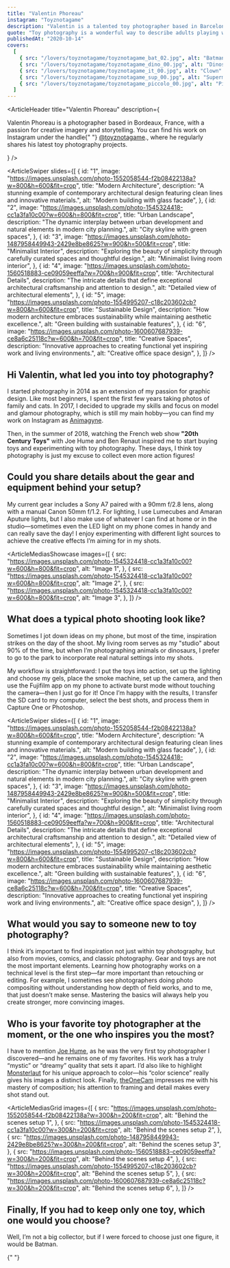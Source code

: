 ```yaml
---
title: "Valentin Phoreau"
instagram: "Toyznotagame"
description: "Valentin is a talented toy photographer based in Barcelona. He co-owns a VFX studio in the city with his partner, specializing in projects for television, commercials, and movies. Married and the proud father of three children who also share his love for toys, Valentin combines his passion for creativity and storytelling both at work and at home."
quote: "Toy photography is a wonderful way to describe adults playing with toys, just like they did in childhood—even if my nickname might suggest otherwise! Nevertheless, it’s an incredibly cool and creative outlet that lets you experiment with color, practice lighting techniques, and tell stories through your images. It’s a fun blend of nostalgia and artistry that keeps my imagination active."
publishedAt: "2020-10-14"
covers:
  [
    { src: "/lovers/toyznotagame/toyznotagame_bat_02.jpg", alt: "Batman" },
    { src: "/lovers/toyznotagame/toyznotagame_dino_00.jpg", alt: "Dinosaur" },
    { src: "/lovers/toyznotagame/toyznotagame_it_00.jpg", alt: "Clown" },
    { src: "/lovers/toyznotagame/toyznotagame_sup_00.jpg", alt: "Superman" },
    { src: "/lovers/toyznotagame/toyznotagame_piccolo_00.jpg", alt: "Piccolo" },
  ]
---
```


<ArticleHeader
  title="Valentin Phoreau"
  description={
    <p>
      Valentin Phoreau is a photographer based in Bordeaux, France, with a
      passion for creative imagery and storytelling. You can find his work on
      Instagram under the handle{" "}
      <a href="https://www.instagram.com/toyznotagame/">@toyznotagame</a>.,
      where he regularly shares his latest toy photography projects.
    </p>
  }
/>

<ArticleSwiper
  slides={[
    {
      id: "1",
      image:
        "https://images.unsplash.com/photo-1552058544-f2b08422138a?w=800&h=600&fit=crop",
      title: "Modern Architecture",
      description:
        "A stunning example of contemporary architectural design featuring clean lines and innovative materials.",
      alt: "Modern building with glass facade",
    },
    {
      id: "2",
      image:
        "https://images.unsplash.com/photo-1545324418-cc1a3fa10c00?w=600&h=800&fit=crop",
      title: "Urban Landscape",
      description:
        "The dynamic interplay between urban development and natural elements in modern city planning.",
      alt: "City skyline with green spaces",
    },
    {
      id: "3",
      image:
        "https://images.unsplash.com/photo-1487958449943-2429e8be8625?w=900&h=500&fit=crop",
      title: "Minimalist Interior",
      description:
        "Exploring the beauty of simplicity through carefully curated spaces and thoughtful design.",
      alt: "Minimalist living room interior",
    },
    {
      id: "4",
      image:
        "https://images.unsplash.com/photo-1560518883-ce09059eeffa?w=700&h=900&fit=crop",
      title: "Architectural Details",
      description:
        "The intricate details that define exceptional architectural craftsmanship and attention to design.",
      alt: "Detailed view of architectural elements",
    },
    {
      id: "5",
      image:
        "https://images.unsplash.com/photo-1554995207-c18c203602cb?w=800&h=600&fit=crop",
      title: "Sustainable Design",
      description:
        "How modern architecture embraces sustainability while maintaining aesthetic excellence.",
      alt: "Green building with sustainable features",
    },
    {
      id: "6",
      image:
        "https://images.unsplash.com/photo-1600607687939-ce8a6c25118c?w=600&h=700&fit=crop",
      title: "Creative Spaces",
      description:
        "Innovative approaches to creating functional yet inspiring work and living environments.",
      alt: "Creative office space design",
    },
  ]}
/>

<ArticleBody>

## Hi Valentin, what led you into toy photography?

I started photography in 2014 as an extension of my passion for graphic design. Like most beginners, I spent the first few years taking photos of family and cats. In 2017, I decided to upgrade my skills and focus on model and glamour photography, which is still my main hobby—you can find my work on Instagram as [Animagyne](https://www.instagram.com/animagyne/).

Then, in the summer of 2018, watching the French web show **"20th Century Toys"** with Joe Hume and Ben Renaut inspired me to start buying toys and experimenting with toy photography. These days, I think toy photography is just my excuse to collect even more action figures!

</ArticleBody>

<ArticleBlockquote
  quote="Toy photography is a wonderful way to describe adults playing with toys, just like they did in childhood—even if my nickname might suggest otherwise! Nevertheless, it’s an incredibly cool and creative outlet that lets you experiment with color, practice lighting techniques, and tell stories through your images. It’s a fun blend of nostalgia and artistry that keeps my imagination active."
  author="Valentin Phoreau"
/>

<ArticleBody>

## Could you share details about the gear and equipment behind your setup?

My current gear includes a Sony A7 paired with a 90mm f/2.8 lens, along with a manual Canon 50mm f/1.2. For lighting, I use Lumecubes and Amaran Aputure lights, but I also make use of whatever I can find at home or in the studio—sometimes even the LED light on my phone comes in handy and can really save the day! I enjoy experimenting with different light sources to achieve the creative effects I’m aiming for in my shots.

</ArticleBody>

<ArticleMediasShowcase
  images={[
    {
      src: "https://images.unsplash.com/photo-1545324418-cc1a3fa10c00?w=600&h=800&fit=crop",
      alt: "Image 1",
    },
    {
      src: "https://images.unsplash.com/photo-1545324418-cc1a3fa10c00?w=600&h=800&fit=crop",
      alt: "Image 2",
    },
    {
      src: "https://images.unsplash.com/photo-1545324418-cc1a3fa10c00?w=600&h=800&fit=crop",
      alt: "Image 3",
    },
  ]}
/>

<ArticleBody>

## What does a typical photo shooting look like?

Sometimes I jot down ideas on my phone, but most of the time, inspiration strikes on the day of the shoot. My living room serves as my "studio" about 90% of the time, but when I’m photographing animals or dinosaurs, I prefer to go to the park to incorporate real natural settings into my shots.

My workflow is straightforward: I put the toys into action, set up the lighting and choose my gels, place the smoke machine, set up the camera, and then use the Fujifilm app on my phone to activate burst mode without touching the camera—then I just go for it! Once I’m happy with the results, I transfer the SD card to my computer, select the best shots, and process them in Capture One or Photoshop.

</ArticleBody>

<ArticleSwiper
  slides={[
    {
      id: "1",
      image:
        "https://images.unsplash.com/photo-1552058544-f2b08422138a?w=800&h=600&fit=crop",
      title: "Modern Architecture",
      description:
        "A stunning example of contemporary architectural design featuring clean lines and innovative materials.",
      alt: "Modern building with glass facade",
    },
    {
      id: "2",
      image:
        "https://images.unsplash.com/photo-1545324418-cc1a3fa10c00?w=600&h=800&fit=crop",
      title: "Urban Landscape",
      description:
        "The dynamic interplay between urban development and natural elements in modern city planning.",
      alt: "City skyline with green spaces",
    },
    {
      id: "3",
      image:
        "https://images.unsplash.com/photo-1487958449943-2429e8be8625?w=900&h=500&fit=crop",
      title: "Minimalist Interior",
      description:
        "Exploring the beauty of simplicity through carefully curated spaces and thoughtful design.",
      alt: "Minimalist living room interior",
    },
    {
      id: "4",
      image:
        "https://images.unsplash.com/photo-1560518883-ce09059eeffa?w=700&h=900&fit=crop",
      title: "Architectural Details",
      description:
        "The intricate details that define exceptional architectural craftsmanship and attention to design.",
      alt: "Detailed view of architectural elements",
    },
    {
      id: "5",
      image:
        "https://images.unsplash.com/photo-1554995207-c18c203602cb?w=800&h=600&fit=crop",
      title: "Sustainable Design",
      description:
        "How modern architecture embraces sustainability while maintaining aesthetic excellence.",
      alt: "Green building with sustainable features",
    },
    {
      id: "6",
      image:
        "https://images.unsplash.com/photo-1600607687939-ce8a6c25118c?w=600&h=700&fit=crop",
      title: "Creative Spaces",
      description:
        "Innovative approaches to creating functional yet inspiring work and living environments.",
      alt: "Creative office space design",
    },
  ]}
/>

<ArticleBody>

## What would you say to someone new to toy photography?

I think it’s important to find inspiration not just within toy photography, but also from movies, comics, and classic photography. Gear and toys are not the most important elements. Learning how photography works on a technical level is the first step—far more important than retouching or editing. For example, I sometimes see photographers doing photo compositing without understanding how depth of field works, and to me, that just doesn’t make sense. Mastering the basics will always help you create stronger, more convincing images.

</ArticleBody>

<ArticleBody>

## Who is your favorite toy photographer at the moment, or the one who inspires you the most?

I have to mention [Joe Hume](https://www.instagram.com/french_toy_love/), as he was the very first toy photographer I discovered—and he remains one of my favorites. His work has a truly “mystic” or “dreamy” quality that sets it apart. I’d also like to highlight [Monsterlaut](https://www.instagram.com/monsterlaut/) for his unique approach to color—his “color science” really gives his images a distinct look. Finally, [theOneCam](https://www.instagram.com/theOneCam/) impresses me with his mastery of composition; his attention to framing and detail makes every shot stand out.

</ArticleBody>

<ArticleMediasGrid
  images={[
    {
      src: "https://images.unsplash.com/photo-1552058544-f2b08422138a?w=300&h=200&fit=crop",
      alt: "Behind the scenes setup 1",
    },
    {
      src: "https://images.unsplash.com/photo-1545324418-cc1a3fa10c00?w=300&h=200&fit=crop",
      alt: "Behind the scenes setup 2",
    },
    {
      src: "https://images.unsplash.com/photo-1487958449943-2429e8be8625?w=300&h=200&fit=crop",
      alt: "Behind the scenes setup 3",
    },
    {
      src: "https://images.unsplash.com/photo-1560518883-ce09059eeffa?w=300&h=200&fit=crop",
      alt: "Behind the scenes setup 4",
    },
    {
      src: "https://images.unsplash.com/photo-1554995207-c18c203602cb?w=300&h=200&fit=crop",
      alt: "Behind the scenes setup 5",
    },
    {
      src: "https://images.unsplash.com/photo-1600607687939-ce8a6c25118c?w=300&h=200&fit=crop",
      alt: "Behind the scenes setup 6",
    },
  ]}
/>

<ArticleBody>

## Finally, If you had to keep only one toy, which one would you choose?

Well, I’m not a big collector, but if I were forced to choose just one figure, it would be Batman.

</ArticleBody>

<ArticleVideo src="/video-demo.mp4" caption="The Barge from HasLab" />{" "}
